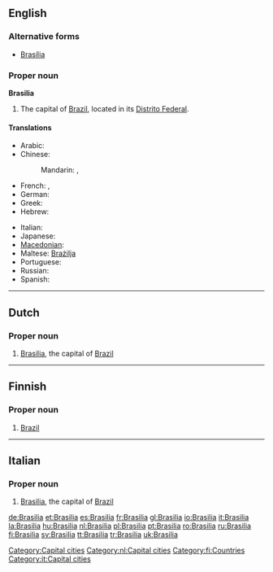{{wikipedia}}
==English==

===Alternative forms===
* [[Brasília]]

===Proper noun===
'''Brasilia'''

# The capital of [[Brazil]], located in its [[Distrito Federal]].

====Translations====
{{trans-top|The capital of Brazil}}
* Arabic: {{t|ar|برازيليا|f|tr=braziiliya|sc=Arab}}
* Chinese:
*: Mandarin: {{t|zh|巴西利亞|sc=Hani}},  {{t|zh|巴西利亚|tr=Bāxīlìyà|sc=Hani}}
* French: {{t+|fr|Brasília}},  {{t|fr|Brasilia}}
* German: {{t|de|Brasília|n}}
* Greek: {{t-|el|Μπραζίλια|f|tr=Brazília|sc=Grek}}
* Hebrew: {{t|he|ברזיליה|tr=brazylia|sc=Hebr}}
{{trans-mid}}
* Italian: {{t+|it|Brasilia}}
* Japanese: {{t|ja|ブラジリア|tr=Burajiria|sc=Jpan}}
* [[Macedonian]]: {{t|mk|Бразилија|f|tr=Brazílija|xs=Macedonian}}
* Maltese: [[Brażilja]]
* Portuguese: {{t+|pt|Brasília}}
* Russian: {{t+|ru|Бразилиа|f|tr=Brazília|sc=Cyrl}} {{indeclinable}}
* Spanish: {{t|es|Brasilia|f}}
{{trans-bottom}}

[[Category:Capital cities]]

----

==Dutch==
{{wikipedia|lang=nl}}

===Proper noun===
{{infl|nl|proper noun}}

# [[#English|Brasilia]], the capital of [[Brazil]]

[[Category:nl:Capital cities]]

----

==Finnish==
{{wikipedia|lang=fi}}

===Proper noun===
{{fi-noun|proper=true|Brasili|type=kulkija}}

# [[Brazil]]

[[Category:fi:Countries]]

----

==Italian==
{{wikipedia|lang=it}}

===Proper noun===
{{it-proper noun}} {{f}}

# [[#English|Brasilia]], the capital of [[Brazil]]

[[Category:it:Capital cities]]

[[de:Brasilia]]
[[et:Brasilia]]
[[es:Brasilia]]
[[fr:Brasilia]]
[[gl:Brasilia]]
[[io:Brasilia]]
[[it:Brasilia]]
[[la:Brasilia]]
[[hu:Brasilia]]
[[nl:Brasilia]]
[[pl:Brasilia]]
[[pt:Brasilia]]
[[ro:Brasilia]]
[[ru:Brasilia]]
[[fi:Brasilia]]
[[sv:Brasilia]]
[[tt:Brasilia]]
[[tr:Brasilia]]
[[uk:Brasilia]]